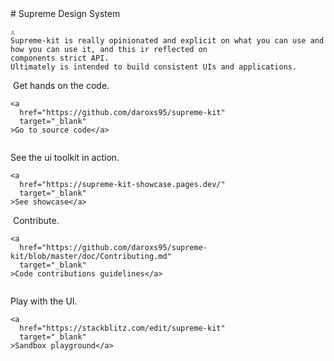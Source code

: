 

<Meta title="Introduction" />

<div className="sb-container">
  <div className='sb-section-title'>
    # Supreme Design System

    ⚠️
    Supreme-kit is really opinionated and explicit on what you can use and how you can use it, and this ir reflected on
    components strict API.
    Ultimately is intended to build consistent UIs and applications.

  </div>
  <div className="sb-section">

  </div>
</div>

<div className="sb-section sb-socials">
  <div className="sb-section-item">
    <img src={GithubIcon} alt="" className="sb-explore-image" />
    Get hands on the code.

    <a
      href="https://github.com/daroxs95/supreme-kit"
      target="_blank"
    >Go to source code</a>

  </div>
  <div className="sb-section-item">
    <img src={ShowcaseIcon} alt="" className="sb-explore-image" />
    <p>See the ui toolkit in action.</p>

    <a
      href="https://supreme-kit-showcase.pages.dev/"
      target="_blank"
    >See showcase</a>

  </div>
  <div className="sb-section-item">
    <img src={GithubIcon} alt="" className="sb-explore-image" />
    Contribute.

    <a
      href="https://github.com/daroxs95/supreme-kit/blob/master/doc/Contributing.md"
      target="_blank"
    >Code contributions guidelines</a>

  </div>

  <div className="sb-section-item">
    <img src={ShowcaseIcon} alt="" className="sb-explore-image" />
    <p>Play with the UI.</p>

    <a
      href="https://stackblitz.com/edit/supreme-kit"
      target="_blank"
    >Sandbox playground</a>
  </div>
</div>
